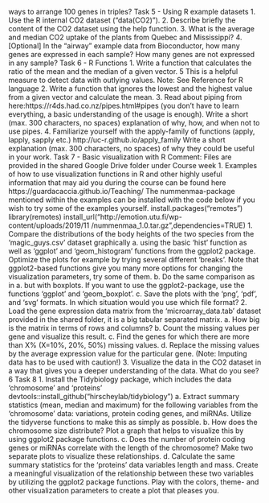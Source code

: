 ways to arrange 100 genes in triples?
Task 5 - Using R example datasets
1. Use the R internal CO2 dataset (“data(CO2)”).
2. Describe briefly the content of the CO2 dataset using the help function.
3. What is the average and median CO2 uptake of the plants from Quebec and
Mississippi?
4. [Optional] In the “airway” example data from Bioconductor, how many genes are
expressed in each sample? How many genes are not expressed in any sample?
Task 6 - R Functions
1. Write a function that calculates the ratio of the mean and the median of a given
vector.
5
This is a helpful measure to detect data with outlying values.
Note: See Reference for R language
2. Write a function that ignores the lowest and the highest value from a given vector and
calculate the mean.
3. Read about piping from here:https://r4ds.had.co.nz/pipes.html#pipes (you don’t have
to learn everything, a basic understanding of the usage is enough). Write a short
(max. 300 characters, no spaces) explanation of why, how, and when not to use
pipes.
4. Familiarize yourself with the apply-family of functions (apply, lapply, sapply etc.)
http://uc-r.github.io/apply_family
Write a short explanation (max. 300 characters, no spaces) of why they could be
useful in your work.
Task 7 - Basic visualization with R
Comment: Files are provided in the shared Google Drive folder under Course week 1.
Examples of how to use visualization functions in R and other highly useful information that
may aid you during the course can be found here https://guardacaccia.github.io/Teaching/
The nummenmaa-package mentioned within the examples can be installed with the code
below if you wish to try some of the examples yourself.
install.packages("remotes")
library(remotes)
install_url("http://emotion.utu.fi/wp-content/uploads/2019/11
/nummenmaa_1.0.tar.gz",dependencies=TRUE)
1. Compare the distributions of the body heights of the two species from the
'magic_guys.csv' dataset graphically
a. using the basic 'hist' function as well as ‘ggplot’ and ‘geom_histogram’
functions from the ggplot2 package. Optimize the plots for example by trying
several different 'breaks'. Note that ggplot2-based functions give you many
more options for changing the visualization parameters, try some of them.
b. Do the same comparison as in a. but with boxplots. If you want to use the
ggplot2-package, use the functions ‘ggplot’ and ‘geom_boxplot’.
c. Save the plots with the ‘png’, ‘pdf’, and ‘svg’ formats. In which situation would
you use which file format?
2. Load the gene expression data matrix from the ‘microarray_data.tab’ dataset
provided in the shared folder, it is a big tabular separated matrix.
a. How big is the matrix in terms of rows and columns?
b. Count the missing values per gene and visualize this result.
c. Find the genes for which there are more than X% (X=10%, 20%, 50%)
missing values.
d. Replace the missing values by the average expression value for the particular
gene. (Note: Imputing data has to be used with caution!)
3. Visualize the data in the CO2 dataset in a way that gives you a deeper understanding
of the data. What do you see?
6
Task 8
1. Install the Tidybiology package, which includes the data ‘chromosome’ and ‘proteins’
devtools::install_github("hirscheylab/tidybiology")
a. Extract summary statistics (mean, median and maximum) for the following
variables from the ‘chromosome’ data: variations, protein coding genes, and
miRNAs. Utilize the tidyverse functions to make this as simply as possible.
b. How does the chromosome size distribute? Plot a graph that helps to
visualize this by using ggplot2 package functions.
c. Does the number of protein coding genes or miRNAs correlate with the length
of the chromosome? Make two separate plots to visualize these relationships.
d. Calculate the same summary statistics for the ‘proteins’ data variables length
and mass. Create a meaningful visualization of the relationship between
these two variables by utilizing the ggplot2 package functions. Play with the
colors, theme- and other visualization parameters to create a plot that pleases
you.